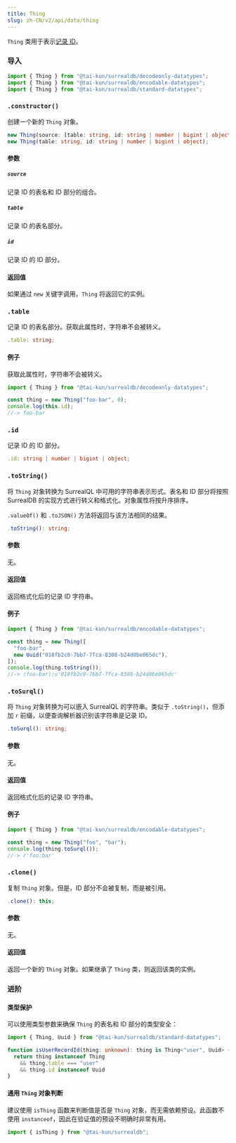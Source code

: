 ```yaml
---
title: Thing
slug: zh-CN/v2/api/data/thing
---
```



`Thing` 类用于表示[记录 ID](https://surrealdb.com/docs/surrealql/datamodel/ids)。

### 导入

```ts
import { Thing } from "@tai-kun/surrealdb/decodeonly-datatypes";
import { Thing } from "@tai-kun/surrealdb/encodable-datatypes";
import { Thing } from "@tai-kun/surrealdb/standard-datatypes";
```

### `.constructor()`

创建一个新的 `Thing` 对象。

```ts
new Thing(source: [table: string, id: string | number | bigint | object]);
new Thing(table: string, id: string | number | bigint | object);
```

#### 参数

##### `source`

记录 ID 的表名和 ID 部分的组合。

##### `table`

记录 ID 的表名部分。

##### `id`

记录 ID 的 ID 部分。

#### 返回值

如果通过 `new` 关键字调用，`Thing` 将返回它的实例。

### `.table` <Badge variant="instance" /><Badge variant="property" /><Badge variant="decodeonly" />

记录 ID 的表名部分。获取此属性时，字符串不会被转义。

```ts
.table: string;
```

#### 例子

获取此属性时，字符串不会被转义。

```ts
import { Thing } from "@tai-kun/surrealdb/decodeonly-datatypes";

const thing = new Thing("foo-bar", 0);
console.log(this.id);
//-> foo-bar
```

### `.id` <Badge variant="instance" /><Badge variant="property" /><Badge variant="decodeonly" />

记录 ID 的 ID 部分。

```ts
.id: string | number | bigint | object;
```

### `.toString()` <Badge variant="instance" /><Badge variant="method" /><Badge variant="encodable" />

将 `Thing` 对象转换为 SurrealQL 中可用的字符串表示形式。表名和 ID 部分将按照 SurrealDB 的实现方式进行转义和格式化。对象属性将按升序排序。

`.valueOf()` 和 `.toJSON()` 方法将返回与该方法相同的结果。

```ts
.toString(): string;
```

#### 参数

无。

#### 返回值

返回格式化后的记录 ID 字符串。

#### 例子

```ts
import { Thing } from "@tai-kun/surrealdb/encodable-datatypes";

const thing = new Thing([
  "foo-bar",
  new Uuid("018fb2c0-7bb7-7fca-8308-b24d0be065dc"),
]);
console.log(thing.toString());
//-> ⟨foo-bar⟩:u'018fb2c0-7bb7-7fca-8308-b24d0be065dc'
```

### `.toSurql()` <Badge variant="instance" /><Badge variant="method" /><Badge variant="encodable" />

将 `Thing` 对象转换为可以嵌入 SurrealQL 的字符串。类似于 `.toString()`，但添加 `r` 前缀，以便查询解析器识别该字符串是记录 ID。

```ts
.toSurql(): string;
```

#### 参数

无。

#### 返回值

返回格式化后的记录 ID 字符串。

#### 例子

```ts
import { Thing } from "@tai-kun/surrealdb/encodable-datatypes";

const thing = new Thing("foo", "bar");
console.log(thing.toSurql());
//-> r'foo:bar'
```

### `.clone()` <Badge variant="instance" /><Badge variant="method" /><Badge variant="standard" />

复制 `Thing` 对象。但是，ID 部分不会被复制，而是被引用。

```ts
.clone(): this;
```

#### 参数

无。

#### 返回值

返回一个新的 `Thing` 对象。如果继承了 `Thing` 类，则返回该类的实例。

### 进阶

#### 类型保护

可以使用类型参数来确保 `Thing` 的表名和 ID 部分的类型安全：

```ts
import { Thing, Uuid } from "@tai-kun/surrealdb/standard-datatypes";

function isUserRecordId(thing: unknown): thing is Thing<"user", Uuid> {
  return thing instanceof Thing
    && thing.table === "user"
    && thing.id instanceof Uuid
}
```

#### 通用 `Thing` 对象判断

建议使用 `isThing` 函数来判断值是否是 `Thing` 对象，而无需依赖预设。此函数不使用 `instanceof`，因此在验证值的预设不明确时非常有用。

```ts
import { isThing } from "@tai-kun/surrealdb";
```
